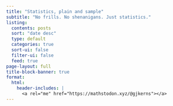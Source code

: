 ```yaml
---
title: "Statistics, plain and sample"
subtitle: "No frills. No shenanigans. Just statistics."
listing:
  contents: posts
  sort: "date desc"
  type: default
  categories: true
  sort-ui: false
  filter-ui: false
  feed: true
page-layout: full
title-block-banner: true
format:
  html: 
    header-includes: |
      <a rel="me" href="https://mathstodon.xyz/@gjkerns"></a>
---
```

